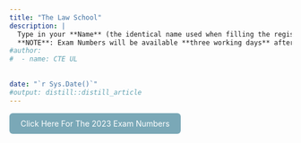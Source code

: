 ```yaml
---
title: "The Law School"
description: |
  Type in your **Name** (the identical name used when filling the registration form) to get your Exam or Aptitude Test Number, the name of the Campus on which you will write your Aptitude Test, and the Room Number in which you will sit to write the Aptitude Test.
  **NOTE**: Exam Numbers will be available **three working days** after registration.
#author:
#  - name: CTE UL 
  
   
date: "`r Sys.Date()`"
#output: distill::distill_article
---
```


<html>
  <head>
    <title>Title of the document</title>
    <style>
      .button {
        display: inline-block;
        padding: 10px 20px;
        text-align: center;
        text-decoration: none;
        color: #ffffff;
        background-color: #7aa8b7;
        border-radius: 6px;
        outline: none;
        transition: 0.3s;
      }
      .button:hover {
        background-color: #c2c7c7;
      }
    </style>
  </head>
  <body>
    <a class="button" href="https://rstudio-pubs-static.s3.amazonaws.com/1053723_6fe32e96284342939057d7e1c6cdd9b4.html?fbclid=IwAR2Yb6yL9bhXkVJ54KzKDYWCgBaoo9Hqakcvb41xdGevruFklFNcOO9H3P0#introduction">Click Here For The 2023 Exam Numbers</a>
  </body>
</html>

